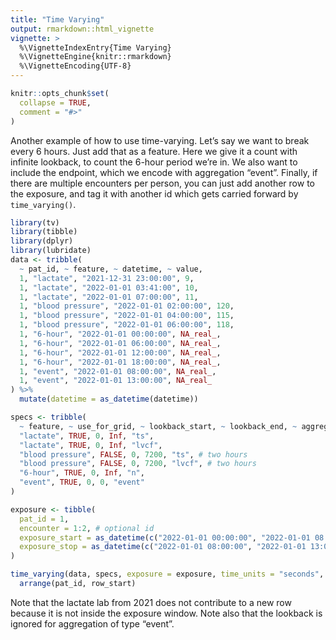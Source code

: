 ```yaml
---
title: "Time Varying"
output: rmarkdown::html_vignette
vignette: >
  %\VignetteIndexEntry{Time Varying}
  %\VignetteEngine{knitr::rmarkdown}
  %\VignetteEncoding{UTF-8}
---
```


```r
knitr::opts_chunk$set(
  collapse = TRUE,
  comment = "#>"
)
```

Another example of how to use time-varying. Let's say we want to break every 6 hours. Just add that as a feature. Here we give it a count with infinite lookback, to count the 6-hour period we're in. We also want to include the endpoint, which we encode with aggregation "event".
Finally, if there are multiple encounters per person, you can just add another row to the exposure, and tag it with another id which
gets carried forward by `time_varying()`.

```r
library(tv)
library(tibble)
library(dplyr)
library(lubridate)
data <- tribble(
  ~ pat_id, ~ feature, ~ datetime, ~ value,
  1, "lactate", "2021-12-31 23:00:00", 9,
  1, "lactate", "2022-01-01 03:41:00", 10,
  1, "lactate", "2022-01-01 07:00:00", 11,
  1, "blood pressure", "2022-01-01 02:00:00", 120,
  1, "blood pressure", "2022-01-01 04:00:00", 115,
  1, "blood pressure", "2022-01-01 06:00:00", 118,
  1, "6-hour", "2022-01-01 00:00:00", NA_real_,
  1, "6-hour", "2022-01-01 06:00:00", NA_real_,
  1, "6-hour", "2022-01-01 12:00:00", NA_real_,
  1, "6-hour", "2022-01-01 18:00:00", NA_real_,
  1, "event", "2022-01-01 08:00:00", NA_real_,
  1, "event", "2022-01-01 13:00:00", NA_real_
) %>%
  mutate(datetime = as_datetime(datetime))

specs <- tribble(
  ~ feature, ~ use_for_grid, ~ lookback_start, ~ lookback_end, ~ aggregation,
  "lactate", TRUE, 0, Inf, "ts",
  "lactate", TRUE, 0, Inf, "lvcf",
  "blood pressure", FALSE, 0, 7200, "ts", # two hours
  "blood pressure", FALSE, 0, 7200, "lvcf", # two hours
  "6-hour", TRUE, 0, Inf, "n",
  "event", TRUE, 0, 0, "event"
)

exposure <- tibble(
  pat_id = 1,
  encounter = 1:2, # optional id
  exposure_start = as_datetime(c("2022-01-01 00:00:00", "2022-01-01 08:00:00")),
  exposure_stop = as_datetime(c("2022-01-01 08:00:00", "2022-01-01 13:00:00")),
)

time_varying(data, specs, exposure = exposure, time_units = "seconds", n_cores = 1) %>%
  arrange(pat_id, row_start)

```

Note that the lactate lab from 2021 does not contribute to a new row because it is not inside the exposure window.
Note also that the lookback is ignored for aggregation of type "event".




